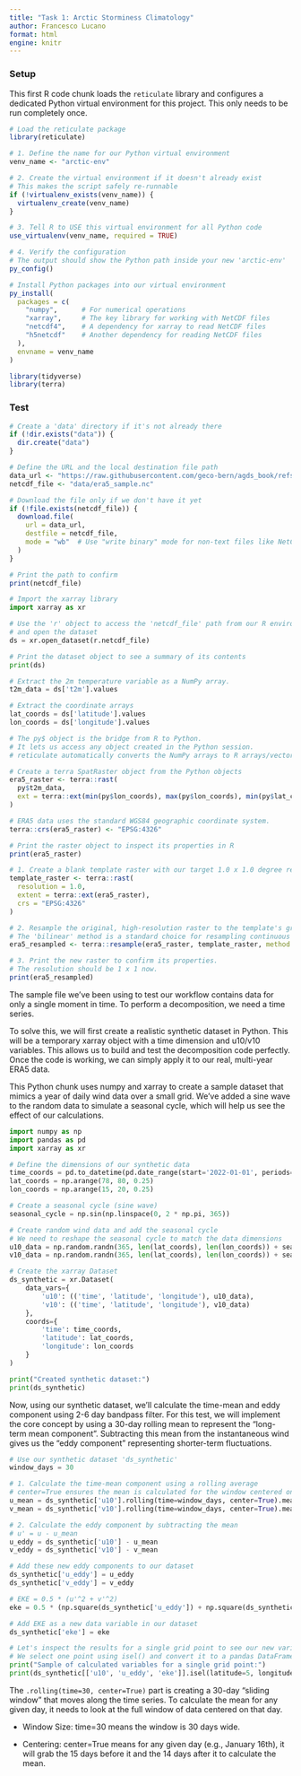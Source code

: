 ```yaml
---
title: "Task 1: Arctic Storminess Climatology"
author: Francesco Lucano
format: html
engine: knitr
---
```


### Setup

This first R code chunk loads the `reticulate` library and configures a dedicated Python virtual environment for this project. This only needs to be run completely once.

```r
# Load the reticulate package
library(reticulate)

# 1. Define the name for our Python virtual environment
venv_name <- "arctic-env"

# 2. Create the virtual environment if it doesn't already exist
# This makes the script safely re-runnable
if (!virtualenv_exists(venv_name)) {
  virtualenv_create(venv_name)
}

# 3. Tell R to USE this virtual environment for all Python code
use_virtualenv(venv_name, required = TRUE)

# 4. Verify the configuration
# The output should show the Python path inside your new 'arctic-env'
py_config()
```

```r
# Install Python packages into our virtual environment
py_install(
  packages = c(
    "numpy",      # For numerical operations
    "xarray",     # The key library for working with NetCDF files
    "netcdf4",    # A dependency for xarray to read NetCDF files
    "h5netcdf"    # Another dependency for reading NetCDF files
  ),
  envname = venv_name
)
```

```r
library(tidyverse)
library(terra)
```

### Test

```r
# Create a 'data' directory if it's not already there
if (!dir.exists("data")) {
  dir.create("data")
}

# Define the URL and the local destination file path
data_url <- "https://raw.githubusercontent.com/geco-bern/agds_book/refs/heads/main/book/data/demo_data.nc"
netcdf_file <- "data/era5_sample.nc"

# Download the file only if we don't have it yet
if (!file.exists(netcdf_file)) {
  download.file(
    url = data_url,
    destfile = netcdf_file,
    mode = "wb"  # Use "write binary" mode for non-text files like NetCDF
  )
}

# Print the path to confirm
print(netcdf_file)
```

```python
# Import the xarray library
import xarray as xr

# Use the 'r' object to access the 'netcdf_file' path from our R environment
# and open the dataset
ds = xr.open_dataset(r.netcdf_file)

# Print the dataset object to see a summary of its contents
print(ds)
```

```python
# Extract the 2m temperature variable as a NumPy array.
t2m_data = ds['t2m'].values

# Extract the coordinate arrays
lat_coords = ds['latitude'].values
lon_coords = ds['longitude'].values
```

```r
# The py$ object is the bridge from R to Python.
# It lets us access any object created in the Python session.
# reticulate automatically converts the NumPy arrays to R arrays/vectors.

# Create a terra SpatRaster object from the Python objects
era5_raster <- terra::rast(
  py$t2m_data, 
  ext = terra::ext(min(py$lon_coords), max(py$lon_coords), min(py$lat_coords), max(py$lat_coords))
)

# ERA5 data uses the standard WGS84 geographic coordinate system.
terra::crs(era5_raster) <- "EPSG:4326"

# Print the raster object to inspect its properties in R
print(era5_raster)
```

```r
# 1. Create a blank template raster with our target 1.0 x 1.0 degree resolution with the same spatial extent as our original raster.
template_raster <- terra::rast(
  resolution = 1.0, 
  extent = terra::ext(era5_raster),
  crs = "EPSG:4326"
)

# 2. Resample the original, high-resolution raster to the template's grid.
# The 'bilinear' method is a standard choice for resampling continuous data like temperature.
era5_resampled <- terra::resample(era5_raster, template_raster, method = "bilinear")

# 3. Print the new raster to confirm its properties.
# The resolution should be 1 x 1 now.
print(era5_resampled)
```

The sample file we've been using to test our workflow contains data for only a single moment in time. To perform a decomposition, we need a time series.

To solve this, we will first create a realistic synthetic dataset in Python. This will be a temporary xarray object with a time dimension and u10/v10 variables. This allows us to build and test the decomposition code perfectly. Once the code is working, we can simply apply it to our real, multi-year ERA5 data.

This Python chunk uses numpy and xarray to create a sample dataset that mimics a year of daily wind data over a small grid. We've added a sine wave to the random data to simulate a seasonal cycle, which will help us see the effect of our calculations.

```python
import numpy as np
import pandas as pd
import xarray as xr

# Define the dimensions of our synthetic data
time_coords = pd.to_datetime(pd.date_range(start='2022-01-01', periods=365, freq='D'))
lat_coords = np.arange(78, 80, 0.25)
lon_coords = np.arange(15, 20, 0.25)

# Create a seasonal cycle (sine wave)
seasonal_cycle = np.sin(np.linspace(0, 2 * np.pi, 365))

# Create random wind data and add the seasonal cycle
# We need to reshape the seasonal cycle to match the data dimensions
u10_data = np.random.randn(365, len(lat_coords), len(lon_coords)) + seasonal_cycle[:, np.newaxis, np.newaxis]
v10_data = np.random.randn(365, len(lat_coords), len(lon_coords)) + seasonal_cycle[:, np.newaxis, np.newaxis]

# Create the xarray Dataset
ds_synthetic = xr.Dataset(
    data_vars={
        'u10': (('time', 'latitude', 'longitude'), u10_data),
        'v10': (('time', 'latitude', 'longitude'), v10_data)
    },
    coords={
        'time': time_coords,
        'latitude': lat_coords,
        'longitude': lon_coords
    }
)

print("Created synthetic dataset:")
print(ds_synthetic)
```

Now, using our synthetic dataset, we'll calculate the time-mean and eddy component using 2-6 day bandpass filter. For this test, we will implement the core concept by using a 30-day rolling mean to represent the "long-term mean component". Subtracting this mean from the instantaneous wind gives us the "eddy component" representing shorter-term fluctuations.

```python
# Use our synthetic dataset 'ds_synthetic'
window_days = 30

# 1. Calculate the time-mean component using a rolling average
# center=True ensures the mean is calculated for the window centered on each day
u_mean = ds_synthetic['u10'].rolling(time=window_days, center=True).mean()
v_mean = ds_synthetic['v10'].rolling(time=window_days, center=True).mean()

# 2. Calculate the eddy component by subtracting the mean
# u' = u - u_mean
u_eddy = ds_synthetic['u10'] - u_mean
v_eddy = ds_synthetic['v10'] - v_mean

# Add these new eddy components to our dataset
ds_synthetic['u_eddy'] = u_eddy
ds_synthetic['v_eddy'] = v_eddy
```

```python
# EKE = 0.5 * (u'^2 + v'^2)
eke = 0.5 * (np.square(ds_synthetic['u_eddy']) + np.square(ds_synthetic['v_eddy']))

# Add EKE as a new data variable in our dataset
ds_synthetic['eke'] = eke

# Let's inspect the results for a single grid point to see our new variables
# We select one point using isel() and convert it to a pandas DataFrame for nice printing
print("Sample of calculated variables for a single grid point:")
print(ds_synthetic[['u10', 'u_eddy', 'eke']].isel(latitude=5, longitude=10).to_pandas().head())
```

The `.rolling(time=30, center=True)` part is creating a 30-day "sliding window" that moves along the time series. To calculate the mean for any given day, it needs to look at the full window of data centered on that day.

-   Window Size: time=30 means the window is 30 days wide.

-   Centering: center=True means for any given day (e.g., January 16th), it will grab the 15 days before it and the 14 days after it to calculate the mean.
